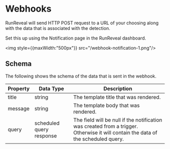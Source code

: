 # Webhooks

RunReveal will send HTTP POST request to a URL of your choosing along with the data that is associated with the detection.

Set this up using the Notification page in the RunReveal dashboard.

<img style={{maxWidth:"500px"}} src="/webhook-notification-1.png"/>


## Schema

The following shows the schema of the data that is sent in the webhook.

| Property | Data Type | Description |
| --- | --- | --- |
| title | string | The template title that was rendered. |
| message | string | The template body that was rendered. |
| query | scheduled query response | The field will be null if the notification was created from a trigger. Otherwise it will contain the data of the scheduled query. |
